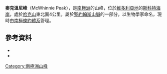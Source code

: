 {{coord|77|16|S|162|15|E|source:GNIS|display=title}}

'''麥克溫尼峰'''（McWhinnie Peak），是[[南極洲|南極洲]]的山峰，位於[[維多利亞地|維多利亞地]]的[[斯科特海岸|斯科特海岸]]，處於[[哈克山|哈克山]]東北面4公里，屬於[[聖約翰斯山脈|聖約翰斯山脈]]的一部分，以生物學家命名，現時由[[南極條約體系|南極條約體系]]管理。

==參考資料==
*{{cite gnis | type = antarid | id = 9770| name = McWhinnie Peak | accessdate = 2013-09-11}}
*{{usgs-gazetteer|id=9770}}

{{DEFAULTSORT:McWhinnie Peak}}
[[Category:南極洲山峰|Category:南極洲山峰]]


{{ScottCoast-geo-stub}}